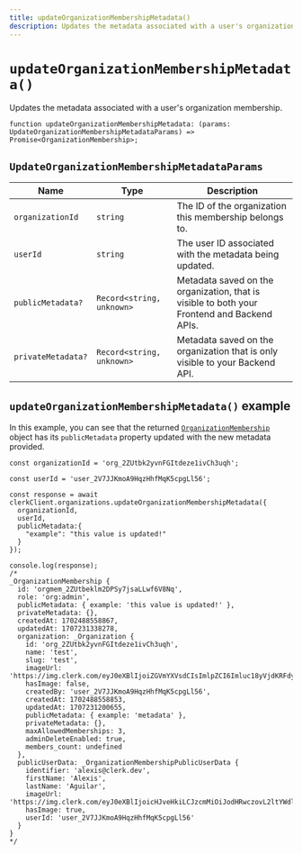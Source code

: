 ```yaml
---
title: updateOrganizationMembershipMetadata()
description: Updates the metadata associated with a user's organization membership.
---
```


# `updateOrganizationMembershipMetadata()`

Updates the metadata associated with a user's organization membership.

```tsx
function updateOrganizationMembershipMetadata: (params: UpdateOrganizationMembershipMetadataParams) => Promise<OrganizationMembership>;
```

## `UpdateOrganizationMembershipMetadataParams`

| Name | Type | Description |
| --- | --- | --- |
| `organizationId` | `string` | The ID of the organization this membership belongs to. |
| `userId` | `string` | The user ID associated with the metadata being updated. |
| `publicMetadata?` | `Record<string, unknown>` | Metadata saved on the organization, that is visible to both your Frontend and Backend APIs. |
| `privateMetadata?` | `Record<string, unknown>` | Metadata saved on the organization that is only visible to your Backend API. |

## `updateOrganizationMembershipMetadata()` example

In this example, you can see that the returned [`OrganizationMembership`](/docs/references/javascript/organization-membership) object has its `publicMetadata` property updated with the new metadata provided.

```tsx {8-10, 18}
const organizationId = 'org_2ZUtbk2yvnFGItdeze1ivCh3uqh';

const userId = 'user_2V7JJKmoA9HqzHhfMqK5cpgLl56';

const response = await clerkClient.organizations.updateOrganizationMembershipMetadata({
  organizationId,
  userId,
  publicMetadata:{
    "example": "this value is updated!"
  }
});

console.log(response);
/* 
_OrganizationMembership {
  id: 'orgmem_2ZUtbeklm2DPSy7jsaLLwf6V8Nq',
  role: 'org:admin',
  publicMetadata: { example: 'this value is updated!' },
  privateMetadata: {},
  createdAt: 1702488558867,
  updatedAt: 1707231338278,
  organization: _Organization {
    id: 'org_2ZUtbk2yvnFGItdeze1ivCh3uqh',
    name: 'test',
    slug: 'test',
    imageUrl: 'https://img.clerk.com/eyJ0eXBlIjoiZGVmYXVsdCIsImlpZCI6Imluc18yVjdKRFdyclJwRmZFZTlqQUM2dWpSMG8xSlQiLCJyaWQiOiJvcmdfMlpVdGJrMnl2bkZHSXRkZXplMWl2Q2gzdXFoIiwiaW5pdGlhbHMiOiJUIn0',
    hasImage: false,
    createdBy: 'user_2V7JJKmoA9HqzHhfMqK5cpgLl56',
    createdAt: 1702488558853,
    updatedAt: 1707231200655,
    publicMetadata: { example: 'metadata' },
    privateMetadata: {},
    maxAllowedMemberships: 3,
    adminDeleteEnabled: true,
    members_count: undefined
  },
  publicUserData: _OrganizationMembershipPublicUserData {
    identifier: 'alexis@clerk.dev',
    firstName: 'Alexis',
    lastName: 'Aguilar',
    imageUrl: 'https://img.clerk.com/eyJ0eXBlIjoicHJveHkiLCJzcmMiOiJodHRwczovL2ltYWdlcy5jbGVyay5kZXYvb2F1dGhfZ29vZ2xlL2ltZ18yVjdKSkhvdXlnbDNLRXRaUjlRRlFNbnVDU2cuanBlZyJ9',
    hasImage: true,
    userId: 'user_2V7JJKmoA9HqzHhfMqK5cpgLl56'
  }
}
*/
```